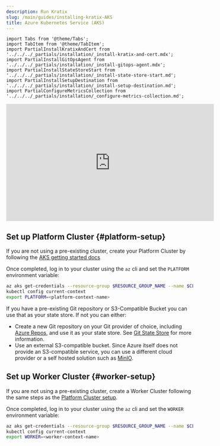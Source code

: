 ```yaml
---
description: Run Kratix
slug: /main/guides/installing-kratix-AKS
title: Azure Kubernetes Service (AKS)
---
```


```mdx-code-block
import Tabs from '@theme/Tabs';
import TabItem from '@theme/TabItem';
import PartialInstallKratixAndCert from '../../../_partials/installation/_install-kratix-and-cert.mdx';
import PartialInstallGitOpsAgent from '../../../_partials/installation/_install-gitops-agent.mdx';
import PartialInstallStateStoreStart from  '../../../_partials/installation/_install-state-store-start.md';
import PartialInstallSetupDestination from '../../../_partials/installation/_install-setup-destination.md';
import PartialConfigureMetricsCollection from '../../../_partials/installation/_configure-metrics-collection.md';
```

<div style={{"text-align":"center"}}>
<iframe width="560" height="315" src="https://www.youtube.com/embed/pj_AEaPdJjg?si=lMNRpuFCf69EexNt" title="YouTube video player" frameborder="0" allow="accelerometer; autoplay; clipboard-write; encrypted-media; gyroscope; picture-in-picture" allowfullscreen></iframe>
</div>

## Set up Platform Cluster {#platform-setup}

If you are not using a pre-existing cluster, create your Platform Cluster by
following the [AKS getting started docs](https://learn.microsoft.com/en-us/azure/aks/learn/quick-kubernetes-deploy-portal?tabs=azure-cli)

Once completed, log in to your cluster using the `az` cli and set the `PLATFORM` environment
variable:

```bash
az aks get-credentials --resource-group $RESOURCE_GROUP_NAME --name $CLUSTER_NAME
kubectl config current-context
export PLATFORM=<platform-context-name>
```


<PartialInstallKratixAndCert />

<PartialInstallStateStoreStart />

If you have a pre-existing Git repository or S3-Compatible Bucket you can use that as your
state store. If not you can either:

- Create a new Git repository on your Git provider of choice, including [Azure
  Repos](https://azure.microsoft.com/en-gb/products/devops/repos), and use it as
  your state store. See [Git State
  Store](/main/reference/statestore/gitstatestore) for more information.
- Use an external S3-compatible bucket. Since Azure itself does not provide an
  S3-compatible service, you can use a different cloud provider or a self hosted
  solution such as [MinIO](https://min.io/).

<PartialInstallSetupDestination />

## Set up Worker Cluster {#worker-setup}

If you are not using a pre-existing cluster, create a Worker Cluster following
the same steps as the [Platform Cluster setup](#platform-setup).

Once completed, log in to your cluster using the `az` cli and set the `WORKER` environment
variable:

```bash
az aks get-credentials --resource-group $RESOURCE_GROUP_NAME --name $CLUSTER_NAME
kubectl config current-context
export WORKER=<worker-context-name>
```

<PartialInstallGitOpsAgent />

<PartialConfigureMetricsCollection />
